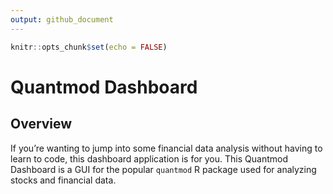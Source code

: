 ```yaml
---
output: github_document
---
```


```r
knitr::opts_chunk$set(echo = FALSE)
```

# Quantmod Dashboard

## Overview

If you're wanting to jump into some financial data analysis without having to learn to code, this dashboard application is for you. This Quantmod Dashboard is a GUI for the popular `quantmod` R package used for analyzing stocks and financial data.
